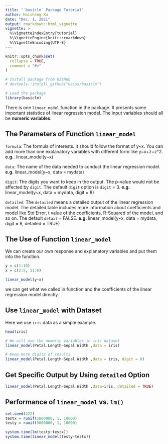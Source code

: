 ```yaml
---
title: "`basiclm` Package Tutorial"
author: Haisheng Xu
date: "Dec. 1, 2021"
output: rmarkdown::html_vignette
vignette: >
  %\VignetteIndexEntry{tutorial}
  %\VignetteEngine{knitr::rmarkdown}
  %\VignetteEncoding{UTF-8}
---
```


```r
knitr::opts_chunk$set(
  collapse = TRUE,
  comment = "#>"
)
```

```r
# Install package from GitHub
# devtools::install_github("haisx/basiclm")

# Load the package
library(basiclm)
```
There is one `linear_model` function in the package. It presents some important statistics of linear regression model. 
The input variables should all be **numeric variables**.

## The Parameters of Function `linear_model`
`formula`: The formula of interests. It should follow the format of y~x. You can add more than one explanatory variables with different form like y~x+z+z^2.
**e.g.**. linear_model(y~x)

`data`: The name of the data needed to conduct the linear regression model. 
**e.g.** linear_model(y~x, data = mydata)

`digit`: The digits you want to keep in the output. The p-value would not be affected by `digit`. The default `digit` option is `digit` = 3.
**e.g.** linear_model(y~x, data = mydata, digit = 8)

`detailed`: The `detailed` means a detailed output of the linear regression model. The detailed table includes more information about coefficients and model like Std Error, t value of the coefficients, R-Squared of the model, and so on. The default `detail` = FALSE. 
**e.g.** linear_model(y~x, data = mydata, digit = 8, detailed = TRUE)


## The Use of Function `linear_model`
We can create our own response and explanatory variables and put them into the function.
```r
y = c(1:10)
x = c(2:5, 11:6)

linear_model(y~x)

```
we can get what we called in function and the coefficients of the linear regression model directly.

## Use `linear_model` with Dataset
Here we use `iris` data as a simple example.
```r
head(iris)

# We will use the numeric variables in iris dataset
linear_model(Petal.Length~Sepal.Width ,data = iris)

# Keep more digits of results
linear_model(Petal.Length~Sepal.Width ,data = iris, digit = 8)
```

## Get Specific Output by Using `detailed` Option
```r
linear_model(Petal.Length~Sepal.Width ,data=iris, detailed = TRUE)

```

## Performance of `linear_model` vs. `lm()`
```r
set.seed(222)
testx = runif(5000000, 1, 10000)
testy = runif(5000000, 1, 10000)

system.time(lm(testy~testx))
system.time(linear_model(testy~testx))
```
